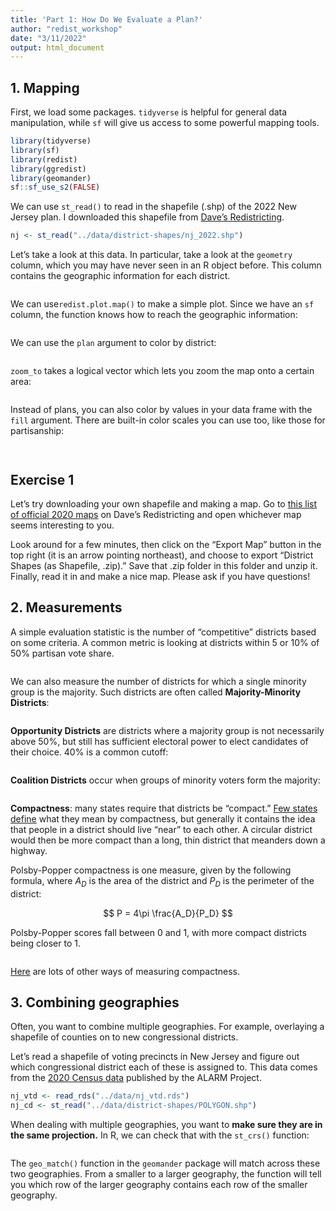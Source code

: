 ```yaml
---
title: 'Part 1: How Do We Evaluate a Plan?'
author: "redist_workshop"
date: "3/11/2022"
output: html_document
---
```


## 1. Mapping

First, we load some packages. `tidyverse` is helpful for general data manipulation, while `sf` will give us access to some powerful mapping tools.

```r
library(tidyverse)
library(sf)
library(redist)
library(ggredist)
library(geomander)
sf::sf_use_s2(FALSE) 
```

We can use `st_read()` to read in the shapefile (.shp) of the 2022 New Jersey plan. I downloaded this shapefile from [Dave's Redistricting](https://davesredistricting.org/maps#viewmap::6ff0b024-2e5d-4e9b-ba0e-56f6de17ea80).

```r
nj <- st_read("../data/district-shapes/nj_2022.shp")
```

Let's take a look at this data. In particular, take a look at the `geometry` column, which you may have never seen in an R object before. This column contains the geographic information for each district.

```r

```

We can use`redist.plot.map()` to make a simple plot. Since we have an `sf` column, the function knows how to reach the geographic information:

```r

```

We can use the `plan` argument to color by district:

```r

```

`zoom_to` takes a logical vector which lets you zoom the map onto a certain area:

```r

```

Instead of plans, you can also color by values in your data frame with the `fill` argument. There are built-in color scales you can use too, like those for partisanship:

```r

```

```r

```

## Exercise 1

Let's try downloading your own shapefile and making a map. Go to [this list of official 2020 maps](https://davesredistricting.org/maps#list::Official-Maps) on Dave's Redistricting and open whichever map seems interesting to you.

Look around for a few minutes, then click on the "Export Map" button in the top right (it is an arrow pointing northeast), and choose to export "District Shapes (as Shapefile, .zip)." Save that .zip folder in this folder and unzip it. Finally, read it in and make a nice map. Please ask if you have questions!

## 2. Measurements

A simple evaluation statistic is the number of "competitive" districts based on some criteria. A common metric is looking at districts within 5 or 10% of 50% partisan vote share.

```r

```

We can also measure the number of districts for which a single minority group is the majority. Such districts are often called **Majority-Minority Districts**:

```r

```

**Opportunity Districts** are districts where a majority group is not necessarily above 50%, but still has sufficient electoral power to elect candidates of their choice. 40% is a common cutoff:

```r

```

**Coalition Districts** occur when groups of minority voters form the majority:

```r

```

**Compactness**: many states require that districts be "compact." [Few states define](https://redistricting.lls.edu/redistricting-101/where-are-the-lines-drawn/#compactness) what they mean by compactness, but generally it contains the idea that people in a district should live "near" to each other. A circular district would then be more compact than a long, thin district that meanders down a highway.

Polsby-Popper compactness is one measure, given by the following formula, where $A_D$ is the area of the district and $P_D$ is the perimeter of the district:

$$
P = 4\pi \frac{A_D}{P_D}
$$

Polsby-Popper scores fall between 0 and 1, with more compact districts being closer to 1.

```r

```

[Here](https://fisherzachary.github.io/public/r-output.html) are lots of other ways of measuring compactness.

## 3. Combining geographies

Often, you want to combine multiple geographies. For example, overlaying a shapefile of counties on to new congressional districts.

Let's read a shapefile of voting precincts in New Jersey and figure out which congressional district each of these is assigned to. This data comes from the [2020 Census data](https://github.com/alarm-redist/census-2020) published by the ALARM Project.

```r
nj_vtd <- read_rds("../data/nj_vtd.rds")
nj_cd <- st_read("../data/district-shapes/POLYGON.shp")

```

When dealing with multiple geographies, you want to **make sure they are in the same projection.** In R, we can check that with the `st_crs()` function:

```r

```

The `geo_match()` function in the `geomander` package will match across these two geographies. From a smaller to a larger geography, the function will tell you which row of the larger geography contains each row of the smaller geography.

```r

```
